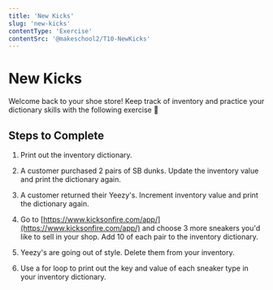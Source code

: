 ```yaml
---
title: 'New Kicks'
slug: 'new-kicks'
contentType: 'Exercise'
contentSrc: '@makeschool2/T10-NewKicks'
---
```


# New Kicks

Welcome back to your shoe store! Keep track of inventory and practice your dictionary skills with the following exercise :shoe:

## Steps to Complete

1. Print out the inventory dictionary.

2. A customer purchased 2 pairs of SB dunks. Update the inventory value and print the dictionary again.

3. A customer returned their Yeezy's. Increment inventory value and print the dictionary again.

4. Go to [https://www.kicksonfire.com/app/](https://www.kicksonfire.com/app/) and choose 3 more sneakers you'd like to sell in your shop. Add 10 of each pair to the inventory dictionary.

5. Yeezy's are going out of style. Delete them from your inventory.

6. Use a for loop to print out the key and value of each sneaker type in your inventory dictionary.